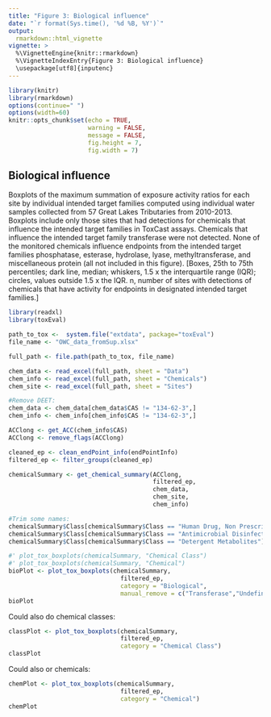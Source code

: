 ```yaml
---
title: "Figure 3: Biological influence"
date: "`r format(Sys.time(), '%d %B, %Y')`"
output: 
  rmarkdown::html_vignette
vignette: >
  %\VignetteEngine{knitr::rmarkdown}
  %\VignetteIndexEntry{Figure 3: Biological influence}
  \usepackage[utf8]{inputenc}
---
```



```r
library(knitr)
library(rmarkdown)
options(continue=" ")
options(width=60)
knitr::opts_chunk$set(echo = TRUE,
                      warning = FALSE,
                      message = FALSE,
                      fig.height = 7,
                      fig.width = 7)
```

## Biological influence

Boxplots of the maximum summation of exposure activity ratios for each site by individual intended target families computed using individual water samples collected from 57 Great Lakes Tributaries from 2010-2013. Boxplots include only those sites that had detections for chemicals that influence the intended target families in ToxCast assays. Chemicals that influence the intended target family transferase were not detected. None of the monitored chemicals influence endpoints from the intended target families phosphatase, esterase, hydrolase, lyase, methyltransferase, and miscellaneous protein (all not included in this figure). [Boxes, 25th to 75th percentiles; dark line, median; whiskers, 1.5 x the interquartile range (IQR); circles, values outside 1.5 x the IQR. n, number of sites with detections of chemicals that have activity for endpoints in designated intended target families.]



```r
library(readxl)
library(toxEval)

path_to_tox <-  system.file("extdata", package="toxEval")
file_name <- "OWC_data_fromSup.xlsx"

full_path <- file.path(path_to_tox, file_name)

chem_data <- read_excel(full_path, sheet = "Data")
chem_info <- read_excel(full_path, sheet = "Chemicals") 
chem_site <- read_excel(full_path, sheet = "Sites")

#Remove DEET:
chem_data <- chem_data[chem_data$CAS != "134-62-3",] 
chem_info <- chem_info[chem_info$CAS != "134-62-3",] 

ACClong <- get_ACC(chem_info$CAS)
ACClong <- remove_flags(ACClong)

cleaned_ep <- clean_endPoint_info(endPointInfo)
filtered_ep <- filter_groups(cleaned_ep)

chemicalSummary <- get_chemical_summary(ACClong,
                                        filtered_ep,
                                        chem_data, 
                                        chem_site, 
                                        chem_info)

#Trim some names:
chemicalSummary$Class[chemicalSummary$Class == "Human Drug, Non Prescription"] <- "Human Drug"
chemicalSummary$Class[chemicalSummary$Class == "Antimicrobial Disinfectant"] <- "Antimicrobial"
chemicalSummary$Class[chemicalSummary$Class == "Detergent Metabolites"] <- "Detergent"

#' plot_tox_boxplots(chemicalSummary, "Chemical Class")
#' plot_tox_boxplots(chemicalSummary, "Chemical") 
bioPlot <- plot_tox_boxplots(chemicalSummary, 
                               filtered_ep, 
                               category = "Biological", 
                               manual_remove = c("Transferase","Undefined"))
bioPlot
```

Could also do chemical classes:

```r
classPlot <- plot_tox_boxplots(chemicalSummary, 
                               filtered_ep, 
                               category = "Chemical Class")
classPlot

```

Could also or chemicals:

```r

chemPlot <- plot_tox_boxplots(chemicalSummary, 
                               filtered_ep, 
                               category = "Chemical")
chemPlot

```